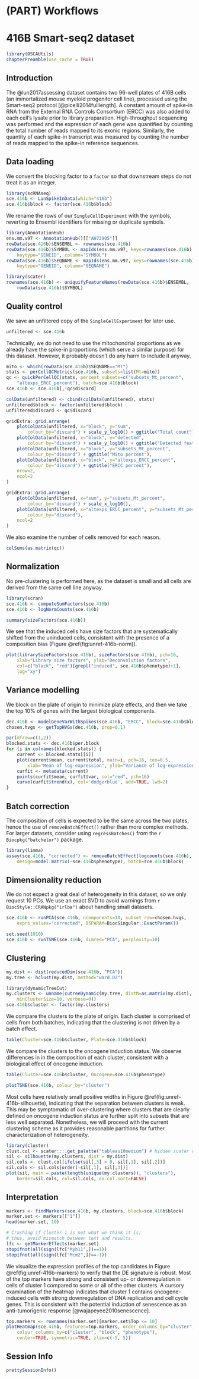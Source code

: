 # (PART) Workflows {-}

# 416B Smart-seq2 dataset

```r
library(OSCAUtils)
chapterPreamble(use_cache = TRUE)
```

## Introduction

The @lun2017assessing dataset contains two 96-well plates of 416B cells (an immortalized mouse myeloid progenitor cell line), processed using the Smart-seq2 protocol [@picelli2014fulllength].
A constant amount of spike-in RNA from the External RNA Controls Consortium (ERCC) was also added to each cell's lysate prior to library preparation.
High-throughput sequencing was performed and the expression of each gene was quantified by counting the total number of reads mapped to its exonic regions.
Similarly, the quantity of each spike-in transcript was measured by counting the number of reads mapped to the spike-in reference sequences.

## Data loading

We convert the blocking factor to a `factor` so that downstream steps do not treat it as an integer.

```r
library(scRNAseq)
sce.416b <- LunSpikeInData(which="416b") 
sce.416b$block <- factor(sce.416b$block)
```

We rename the rows of our `SingleCellExperiment` with the symbols, reverting to Ensembl identifiers for missing or duplicate symbols.

```r
library(AnnotationHub)
ens.mm.v97 <- AnnotationHub()[["AH73905"]]
rowData(sce.416b)$ENSEMBL <- rownames(sce.416b)
rowData(sce.416b)$SYMBOL <- mapIds(ens.mm.v97, keys=rownames(sce.416b),
    keytype="GENEID", column="SYMBOL")
rowData(sce.416b)$SEQNAME <- mapIds(ens.mm.v97, keys=rownames(sce.416b),
    keytype="GENEID", column="SEQNAME")

library(scater)
rownames(sce.416b) <- uniquifyFeatureNames(rowData(sce.416b)$ENSEMBL, 
    rowData(sce.416b)$SYMBOL)
```

## Quality control

We save an unfiltered copy of the `SingleCellExperiment` for later use.

```r
unfiltered <- sce.416b
```

Technically, we do not need to use the mitochondrial proportions as we already have the spike-in proportions (which serve a similar purpose) for this dataset.
However, it probably doesn't do any harm to include it anyway.

```r
mito <- which(rowData(sce.416b)$SEQNAME=="MT")
stats <- perCellQCMetrics(sce.416b, subsets=list(Mt=mito))
qc <- quickPerCellQC(stats, percent_subsets=c("subsets_Mt_percent",
    "altexps_ERCC_percent"), batch=sce.416b$block)
sce.416b <- sce.416b[,!qc$discard]
```

```r
colData(unfiltered) <- cbind(colData(unfiltered), stats)
unfiltered$block <- factor(unfiltered$block)
unfiltered$discard <- qc$discard

gridExtra::grid.arrange(
    plotColData(unfiltered, x="block", y="sum", 
        colour_by="discard") + scale_y_log10() + ggtitle("Total count"),
    plotColData(unfiltered, x="block", y="detected", 
        colour_by="discard") + scale_y_log10() + ggtitle("Detected features"),
    plotColData(unfiltered, x="block", y="subsets_Mt_percent", 
        colour_by="discard") + ggtitle("Mito percent"),
    plotColData(unfiltered, x="block", y="altexps_ERCC_percent", 
        colour_by="discard") + ggtitle("ERCC percent"),
    nrow=2,
    ncol=2
)
```

```r
gridExtra::grid.arrange(
    plotColData(unfiltered, x="sum", y="subsets_Mt_percent", 
        colour_by="discard") + scale_x_log10(),
    plotColData(unfiltered, x="altexps_ERCC_percent", y="subsets_Mt_percent",
        colour_by="discard"),
    ncol=2
)
```

We also examine the number of cells removed for each reason.

```r
colSums(as.matrix(qc))
```

## Normalization

No pre-clustering is performed here, as the dataset is small and all cells are derived from the same cell line anyway.

```r
library(scran)
sce.416b <- computeSumFactors(sce.416b)
sce.416b <- logNormCounts(sce.416b)
```

```r
summary(sizeFactors(sce.416b))
```

We see that the induced cells have size factors that are systematically shifted from the uninduced cells,
consistent with the presence of a composition bias (Figure \@ref(fig:unref-416b-norm)).

```r
plot(librarySizeFactors(sce.416b), sizeFactors(sce.416b), pch=16,
    xlab="Library size factors", ylab="Deconvolution factors", 
    col=c("black", "red")[grepl("induced", sce.416b$phenotype)+1],
    log="xy")
```


## Variance modelling

We block on the plate of origin to minimize plate effects, 
and then we take the top 10% of genes with the largest biological components.

```r
dec.416b <- modelGeneVarWithSpikes(sce.416b, "ERCC", block=sce.416b$block)
chosen.hvgs <- getTopHVGs(dec.416b, prop=0.1)
```

```r
par(mfrow=c(1,2))
blocked.stats <- dec.416b$per.block
for (i in colnames(blocked.stats)) {
    current <- blocked.stats[[i]]
    plot(current$mean, current$total, main=i, pch=16, cex=0.5,
        xlab="Mean of log-expression", ylab="Variance of log-expression")
    curfit <- metadata(current)
    points(curfit$mean, curfit$var, col="red", pch=16)
    curve(curfit$trend(x), col='dodgerblue', add=TRUE, lwd=2)
}
```

## Batch correction

The composition of cells is expected to be the same across the two plates, 
hence the use of `removeBatchEffect()` rather than more complex methods.
For larger datasets, consider using `regressBatches()` from the `r Biocpkg("batchelor")` package.

```r
library(limma)
assay(sce.416b, "corrected") <- removeBatchEffect(logcounts(sce.416b), 
    design=model.matrix(~sce.416b$phenotype), batch=sce.416b$block)
```

## Dimensionality reduction

We do not expect a great deal of heterogeneity in this dataset, so we only request 10 PCs.
We use an exact SVD to avoid warnings from `r BiocStyle::CRANpkg("irlba")` about handling small datasets.

```r
sce.416b <- runPCA(sce.416b, ncomponents=10, subset_row=chosen.hvgs,
    exprs_values="corrected", BSPARAM=BiocSingular::ExactParam())

set.seed(1010)
sce.416b <- runTSNE(sce.416b, dimred="PCA", perplexity=10)
```

## Clustering

```r
my.dist <- dist(reducedDim(sce.416b, "PCA"))
my.tree <- hclust(my.dist, method="ward.D2")

library(dynamicTreeCut)
my.clusters <- unname(cutreeDynamic(my.tree, distM=as.matrix(my.dist),
    minClusterSize=10, verbose=0))
sce.416b$cluster <- factor(my.clusters)
```

We compare the clusters to the plate of origin.
Each cluster is comprised of cells from both batches, indicating that the clustering is not driven by a batch effect.

```r
table(Cluster=sce.416b$cluster, Plate=sce.416b$block)
```

We compare the clusters to the oncogene induction status.
We observe differences in in the composition of each cluster, consistent with a biological effect of oncogene induction.

```r
table(Cluster=sce.416b$cluster, Oncogene=sce.416b$phenotype)
```

```r
plotTSNE(sce.416b, colour_by="cluster")
```

Most cells have relatively small positive widths in Figure \@ref(fig:unref-416b-silhouette), indicating that the separation between clusters is weak.
This may be symptomatic of over-clustering where clusters that are clearly defined on oncogene induction status are further split into subsets that are less well separated.
Nonetheless, we will proceed with the current clustering scheme as it provides reasonable partitions for further characterization of heterogeneity.

```r
library(cluster)
clust.col <- scater:::.get_palette("tableau10medium") # hidden scater colours
sil <- silhouette(my.clusters, dist = my.dist)
sil.cols <- clust.col[ifelse(sil[,3] > 0, sil[,1], sil[,2])]
sil.cols <- sil.cols[order(-sil[,1], sil[,3])]
plot(sil, main = paste(length(unique(my.clusters)), "clusters"),
    border=sil.cols, col=sil.cols, do.col.sort=FALSE)
```

## Interpretation

```r
markers <- findMarkers(sce.416b, my.clusters, block=sce.416b$block)
marker.set <- markers[["1"]]
head(marker.set, 10)
```

```r
# Crashing if cluster 1 is not what we think it is; 
# thus, avoid mismatch between text and results.
lfc <- getMarkerEffects(marker.set)
stopifnot(all(sign(lfc["Myh11",])==1))
stopifnot(all(sign(lfc["Mcm2",])==-1))
```

We visualize the expression profiles of the top candidates in Figure \@ref(fig:unref-416b-markers) to verify that the DE signature is robust.
Most of the top markers have strong and consistent up- or downregulation in cells of cluster 1 compared to some or all of the other clusters.
A cursory examination of the heatmap indicates that cluster 1 contains oncogene-induced cells with strong downregulation of DNA replication and cell cycle genes.
This is consistent with the potential induction of senescence as an anti-tumorigenic response [@wajapeyee2010senescence].

```r
top.markers <- rownames(marker.set)[marker.set$Top <= 10]
plotHeatmap(sce.416b, features=top.markers, order_columns_by="cluster",
    colour_columns_by=c("cluster", "block", "phenotype"),
    center=TRUE, symmetric=TRUE, zlim=c(-5, 5)) 
```

## Session Info {-}

```r
prettySessionInfo()
```
